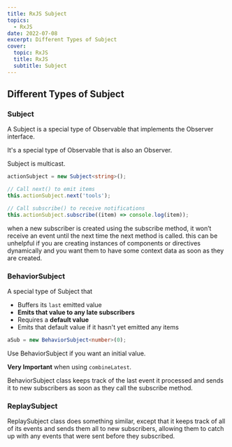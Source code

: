 ```yaml
---
title: RxJS Subject
topics:
  - RxJS
date: 2022-07-08
excerpt: Different Types of Subject
cover:
  topic: RxJS
  title: RxJS
  subtitle: Subject
---
```


## Different Types of Subject

### Subject

A Subject is a special type of Observable that implements the Observer interface.

It's a special type of Observable that is also an Observer.

Subject is multicast.

```ts
actionSubject = new Subject<string>();

// Call next() to emit items
this.actionSubject.next('tools');

// Call subscribe() to receive notifications
this.actionSubject.subscribe((item) => console.log(item));
```

<Quote color="red" title="Limitations">
  when a new subscriber is created using the subscribe method, it won’t receive an event until the next time the next
  method is called. this can be unhelpful if you are creating instances of components or directives dynamically and you
  want them to have some context data as soon as they are created.
</Quote>

### BehaviorSubject

A special type of Subject that

- Buffers its `last` emitted value
- **Emits that value to any late subscribers**
- Requires a **default value**
- Emits that default value if it hasn't yet emitted any items

```ts
aSub = new BehaviorSubject<number>(0);
```

Use BehaviorSubject if you want an initial value.

**Very Important** when using `combineLatest`.

BehaviorSubject class keeps track of the last event it processed and sends it to new subscribers as soon as they call
the subscribe method.

### ReplaySubject

ReplaySubject class does something similar, except that it keeps track of all of its events and sends them all to new
subscribers, allowing them to catch up with any events that were sent before they subscribed.
